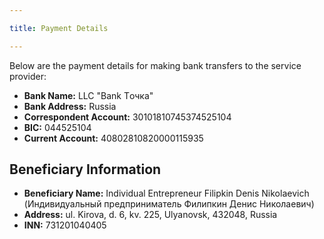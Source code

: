 ```yaml
---

title: Payment Details

---
```


Below are the payment details for making bank transfers to the service provider:

- **Bank Name:** LLC "Bank Tочка"
- **Bank Address:** Russia
- **Correspondent Account:** 30101810745374525104
- **BIC:** 044525104
- **Current Account:** 40802810820000115935

## Beneficiary Information

- **Beneficiary Name:** Individual Entrepreneur Filipkin Denis Nikolaevich (Индивидуальный предприниматель Филипкин Денис Николаевич)
- **Address:** ul. Kirova, d. 6, kv. 225, Ulyanovsk, 432048, Russia
- **INN:** 731201040405